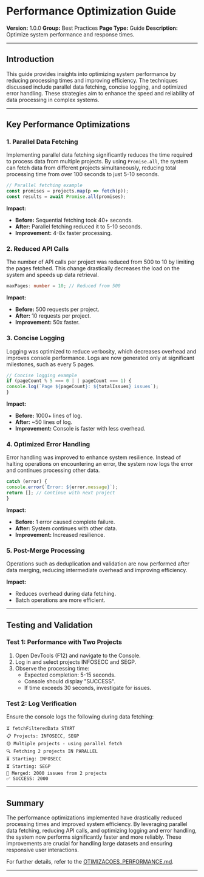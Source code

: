 # Performance Optimization Guide

**Version:** 1.0.0
**Group:** Best Practices
**Page Type:** Guide
**Description:** Optimize system performance and response times.

---

## Introduction

This guide provides insights into optimizing system performance by reducing processing times and improving efficiency. The techniques discussed include parallel data fetching, concise logging, and optimized error handling. These strategies aim to enhance the speed and reliability of data processing in complex systems.

---

## Key Performance Optimizations

### 1. Parallel Data Fetching

Implementing parallel data fetching significantly reduces the time required to process data from multiple projects. By using `Promise.all`, the system can fetch data from different projects simultaneously, reducing total processing time from over 100 seconds to just 5-10 seconds.

```typescript
// Parallel fetching example
const promises = projects.map(p => fetch(p));
const results = await Promise.all(promises);
```

**Impact:**
- **Before:** Sequential fetching took 40+ seconds.
- **After:** Parallel fetching reduced it to 5-10 seconds.
- **Improvement:** 4-8x faster processing.

### 2. Reduced API Calls

The number of API calls per project was reduced from 500 to 10 by limiting the pages fetched. This change drastically decreases the load on the system and speeds up data retrieval.

```typescript
maxPages: number = 10; // Reduced from 500
```

**Impact:**
- **Before:** 500 requests per project.
- **After:** 10 requests per project.
- **Improvement:** 50x faster.

### 3. Concise Logging

Logging was optimized to reduce verbosity, which decreases overhead and improves console performance. Logs are now generated only at significant milestones, such as every 5 pages.

```typescript
// Concise logging example
if (pageCount % 5 === 0 | | pageCount === 1) {
console.log(`Page ${pageCount}: ${totalIssues} issues`);
}
```

**Impact:**
- **Before:** 1000+ lines of log.
- **After:** ~50 lines of log.
- **Improvement:** Console is faster with less overhead.

### 4. Optimized Error Handling

Error handling was improved to enhance system resilience. Instead of halting operations on encountering an error, the system now logs the error and continues processing other data.

```typescript
catch (error) {
console.error(`Error: ${error.message}`);
return []; // Continue with next project
}
```

**Impact:**
- **Before:** 1 error caused complete failure.
- **After:** System continues with other data.
- **Improvement:** Increased resilience.

### 5. Post-Merge Processing

Operations such as deduplication and validation are now performed after data merging, reducing intermediate overhead and improving efficiency.

**Impact:**
- Reduces overhead during data fetching.
- Batch operations are more efficient.

---

## Testing and Validation

### Test 1: Performance with Two Projects

1. Open DevTools (F12) and navigate to the Console.
2. Log in and select projects INFOSECC and SEGP.
3. Observe the processing time:
   - Expected completion: 5-15 seconds.
   - Console should display "SUCCESS".
   - If time exceeds 30 seconds, investigate for issues.

### Test 2: Log Verification

Ensure the console logs the following during data fetching:

```
⏳ fetchFilteredData START
📋 Projects: INFOSECC, SEGP
🟡 Multiple projects - using parallel fetch
🔍 Fetching 2 projects IN PARALLEL
⏳ Starting: INFOSECC
⏳ Starting: SEGP
🔄 Merged: 2000 issues from 2 projects
✅ SUCCESS: 2000
```

---

## Summary

The performance optimizations implemented have drastically reduced processing times and improved system efficiency. By leveraging parallel data fetching, reducing API calls, and optimizing logging and error handling, the system now performs significantly faster and more reliably. These improvements are crucial for handling large datasets and ensuring responsive user interactions.

For further details, refer to the [OTIMIZACOES_PERFORMANCE.md](https://gitdocai-data/organization/org-3b5b9a00-5655-4c1f-96df-503f2619fb1c/repositories/jira-dash/OTIMIZACOES_PERFORMANCE.md).

---
